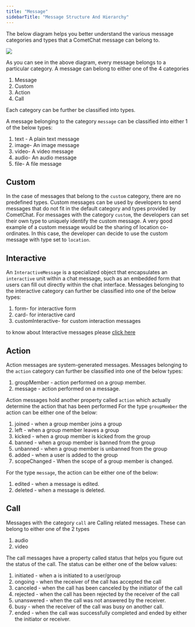 ```yaml
---
title: "Message"
sidebarTitle: "Message Structure And Hierarchy"
---
```




The below diagram helps you better understand the various message categories and types that a CometChat message can belong to.

<Frame>
  <img src="/images/c4abbbfb-iqfukf6oqo4xhfq9cc5n6oi2b34hkd8ybr6vijelf4nosa43ctmef9peiphswzma-84aaadb82c1a1591641305185fd89dcd.jpg" />
</Frame>

As you can see in the above diagram, every message belongs to a particular category. A message can belong to either one of the 4 categories

1. Message
2. Custom
3. Action
4. Call

Each category can be further be classified into types.

A message belonging to the category `message` can be classified into either 1 of the below types:

1. text - A plain text message
2. image- An image message
3. video- A video message
4. audio- An audio message
5. file- A file message

## Custom

In the case of messages that belong to the `custom` category, there are no predefined types. Custom messages can be used by developers to send messages that do not fit in the default category and types provided by CometChat. For messages with the category `custom`, the developers can set their own type to uniquely identify the custom message. A very good example of a custom message would be the sharing of location co-ordinates. In this case, the developer can decide to use the custom message with type set to `location`.

## Interactive

An `InteractiveMessage` is a specialized object that encapsulates an `interactive` unit within a chat message, such as an embedded form that users can fill out directly within the chat interface. Messages belonging to the interactive category can further be classified into one of the below types:

1. form- for interactive form
2. card- for interactive card
3. customInteractive- for custom interaction messages

<Note>

to know about Interactive messages please [click here](/docs/sdk/ionic/interactive-messages)

</Note>

## Action

Action messages are system-generated messages. Messages belonging to the `action` category can further be classified into one of the below types:

1. groupMember - action performed on a group member.
2. message - action performed on a message.

Action messages hold another property called `action` which actually determine the action that has been performed For the type `groupMember` the action can be either one of the below:

1. joined - when a group member joins a group
2. left - when a group member leaves a group
3. kicked - when a group member is kicked from the group
4. banned - when a group member is banned from the group
5. unbanned - when a group member is unbanned from the group
6. added - when a user is added to the group
7. scopeChanged - When the scope of a group member is changed.

For the type `message`, the action can be either one of the below:

1. edited - when a message is edited.
2. deleted - when a message is deleted.

## Call

Messages with the category `call` are Calling related messages. These can belong to either one of the 2 types

1. audio
2. video

The call messages have a property called status that helps you figure out the status of the call. The status can be either one of the below values:

1. initiated - when a is initiated to a user/group
2. ongoing - when the receiver of the call has accepted the call
3. canceled - when the call has been canceled by the initiator of the call
4. rejected - when the call has been rejected by the receiver of the call
5. unanswered - when the call was not answered by the receiver.
6. busy - when the receiver of the call was busy on another call.
7. ended - when the call was successfully completed and ended by either the initiator or receiver.
